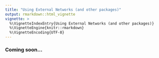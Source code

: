 ```yaml
---
title: "Using External Networks (and other packages)"
output: rmarkdown::html_vignette
vignette: >
  %\VignetteIndexEntry{Using External Networks (and other packages)}
  %\VignetteEngine{knitr::rmarkdown}
  %\VignetteEncoding{UTF-8}
---
```


### Coming soon...

